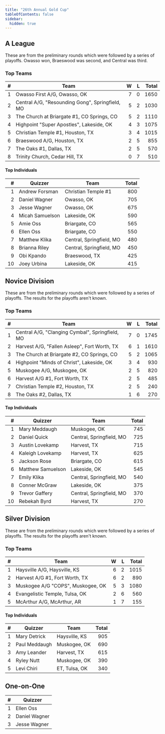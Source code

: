 ```yaml
---
title: "26th Annual Gold Cup"
tableOfContents: false
sidebar:
  hidden: true
---
```


## A League

These are from the preliminary rounds which were followed by a series of playoffs. Owasso won, Braeswood was second, and Central was third.

### Top Teams

|    # | Team                                            |    W |    L | Total |
| ---: | ----------------------------------------------- | ---: | ---: | ----: |
|    1 | Owasso First A/G, Owasso, OK                    |    7 |    0 |  1650 |
|    2 | Central A/G, "Resounding Gong", Springfield, MO |    5 |    2 |  1030 |
|    3 | The Church at Briargate #1, CO Springs, CO      |    5 |    2 |  1110 |
|    4 | Highpoint "Super Apostles", Lakeside, OK        |    4 |    3 |  1075 |
|    5 | Christian Temple #1, Houston, TX                |    3 |    4 |  1015 |
|    6 | Braeswood A/G, Houston, TX                      |    2 |    5 |   855 |
|    7 | The Oaks #1, Dallas, TX                         |    2 |    5 |   570 |
|    8 | Trinity Church, Cedar Hill, TX                  |    0 |    7 |   510 |

#### Top Individuals

|    # | Quizzer         | Team                     | Total |
| ---: | --------------- | ------------------------ | ----: |
|    1 | Andrew Forsman  | Christian Temple #1      |   800 |
|    2 | Daniel Wagner   | Owasso, OK               |   705 |
|    3 | Jesse Wagner    | Owasso, OK               |   675 |
|    4 | Micah Samuelson | Lakeside, OK             |   590 |
|    5 | Amie Oss        | Briargate, CO            |   565 |
|    6 | Ellen Oss       | Briargate, CO            |   550 |
|    7 | Matthew Klika   | Central, Springfield, MO |   480 |
|    8 | Brianna Riley   | Central, Springfield, MO |   450 |
|    9 | Obi Kpando      | Braeswood, TX            |   425 |
|   10 | Joey Urbina     | Lakeside, OK             |   415 |

## Novice Division

These are from the preliminary rounds which were followed by a series of playoffs. The results for the playoffs aren't known.

### Top Teams

|    # | Team                                            |    W |    L | Total |
| ---: | ----------------------------------------------- | ---: | ---: | ----: |
|    1 | Central A/G, "Clanging Cymbal", Springfield, MO |    7 |    0 |  1745 |
|    2 | Harvest A/G, "Fallen Asleep", Fort Worth, TX    |    6 |    1 |  1610 |
|    3 | The Church at Briargate #2, CO Springs, CO      |    5 |    2 |  1065 |
|    4 | Highpoint "Minds of Christ", Lakeside, OK       |    3 |    4 |   930 |
|    5 | Muskogee A/G, Muskogee, OK                      |    2 |    5 |   820 |
|    6 | Harvest A/G #1, Fort Worth, TX                  |    2 |    5 |   485 |
|    7 | Christian Temple #2, Houston, TX                |    2 |    5 |   240 |
|    8 | The Oaks #2, Dallas, TX                         |    1 |    6 |   270 |

#### Top Individuals

|    # | Quizzer           | Team                     | Total |
| ---: | ----------------- | ------------------------ | ----: |
|    1 | Mary Meddaugh     | Muskogee, OK             |   745 |
|    2 | Daniel Quick      | Central, Springfield, MO |   725 |
|    3 | Austin Lovekamp   | Harvest, TX              |   715 |
|    4 | Kaleigh Lovekamp  | Harvest, TX              |   625 |
|    5 | Jackson Rose      | Briargate, CO            |   615 |
|    6 | Matthew Samuelson | Lakeside, OK             |   545 |
|    7 | Emily Klika       | Central, Springfield, MO |   540 |
|    8 | Conner McGraw     | Lakeside, OK             |   375 |
|    9 | Trevor Gaffery    | Central, Springfield, MO |   370 |
|   10 | Rebekah Byrd      | Harvest, TX              |   270 |

## Silver Division

These are from the preliminary rounds which were followed by a series of playoffs. The results for the playoffs aren't known.

### Top Teams

|    # | Team                              |    W |    L | Total |
| ---: | --------------------------------- | ---: | ---: | ----: |
|    1 | Haysville A/G, Haysville, KS      |    6 |    2 |  1015 |
|    2 | Harvest A/G #1, Fort Worth, TX    |    6 |    2 |   890 |
|    3 | Muskogee A/G "COPS", Muskogee, OK |    5 |    3 |  1080 |
|    4 | Evangelistic Temple, Tulsa, OK    |    2 |    6 |   560 |
|    5 | McArthur A/G, McArthur, AR        |    1 |    7 |   155 |

#### Top Individuals

|    # | Quizzer       | Team          | Total |
| ---: | ------------- | ------------- | ----: |
|    1 | Mary Detrick  | Haysville, KS |   905 |
|    2 | Paul Meddaugh | Muskogee, OK  |   690 |
|    3 | Amy Leander   | Harvest, TX   |   615 |
|    4 | Ryley Nutt    | Muskogee, OK  |   390 |
|    5 | Levi Chiri    | ET, Tulsa, OK |   340 |

## One-on-One

|    # | Quizzer       |
| ---: | ------------- |
|    1 | Ellen Oss     |
|    2 | Daniel Wagner |
|    3 | Jesse Wagner  |
